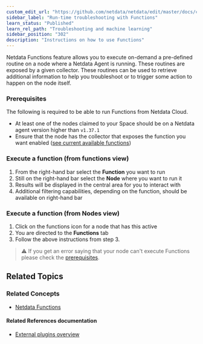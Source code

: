```yaml
---
custom_edit_url: "https://github.com/netdata/netdata/edit/master/docs/cloud/runtime-troubleshooting-with-functions.md"
sidebar_label: "Run-time troubleshooting with Functions"
learn_status: "Published"
learn_rel_path: "Troubleshooting and machine learning"
sidebar_position: "302"
description: "Instructions on how to use Functions"
---
```



Netdata Functions feature allows you to execute on-demand a pre-defined routine on a node where a Netdata Agent is running. These routines are exposed by a given collector. 
These routines can be used to retrieve additional information to help you troubleshoot or to trigger some action to happen on the node itself.


### Prerequisites

The following is required to be able to run Functions from Netdata Cloud.
* At least one of the nodes claimed to your Space should be on a Netdata agent version higher than `v1.37.1`
* Ensure that the node has the collector that exposes the function you want enabled ([see current available functions](/docs/nightly/troubleshooting-and-machine-learning/functions#what-functions-are-currently-available))

### Execute a function (from functions view)

1. From the right-hand bar select the **Function** you want to run
2. Still on the right-hand bar select the **Node** where you want to run it
3. Results will be displayed in the central area for you to interact with
4. Additional filtering capabilities, depending on the function, should be available on right-hand bar

### Execute a function (from Nodes view)

1. Click on the functions icon for a node that has this active
2. You are directed to the **Functions** tab
3. Follow the above instructions from step 3.

> ⚠️ If you get an error saying that your node can't execute Functions please check the [prerequisites](#prerequisites).

## Related Topics

### **Related Concepts**
- [Netdata Functions](/docs/nightly/troubleshooting-and-machine-learning/functions)

#### Related References documentation
- [External plugins overview](/docs/nightly/improving-netdata---developers/external-plugins#function)

